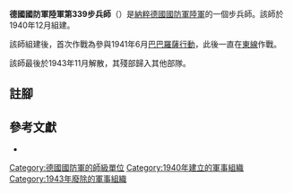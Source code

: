 {{infobox military unit
|unit_name = 德國國防軍陸軍第339步兵師
|image = 339. Infanterie-Division (Wehrmacht).svg
|image_size = 150
|dates = 1940年12月至1943年11月
|country = {{flag|Nazi Germany}}
|branch = [[納粹德國陸軍|陸軍]]
|type = [[步兵|步兵]]
|role =
|size = [[师_(军队)|師]]
|command_structure =
|garrison =
|garrison_label =
|nickname =
|motto =
|colors =
|colors_label =
|march =
|mascot =
|battles =
}}

'''德國國防軍陸軍第339步兵師'''（{{lang-de|'''339. Infanterie-Division'''}}）是[[納粹德國|納粹德國]][[德國國防軍|國防軍]][[納粹德國陸軍|陸軍]]的一個步兵師。該師於1940年12月組建{{cfn|Mitcham|y=2007}}。

該師組建後，首次作戰為參與1941年6月[[巴巴羅薩行動|巴巴羅薩行動]]，此後一直在[[苏德战争|東線]]作戰。

該師最後於1943年11月解散，其殘部歸入其他部隊。

== 註腳 ==
{{reflist}}

== 參考文獻 ==
* {{Cite book|last=Mitcham|first=Samuel W.|title=German Order of Battle. Volume Two: 291st-999th Infantry Divisions, Named Infantry Divisions, and Special Divisions in WWII|publisher=Stackpole Books|year=2007|isbn=9780811734165|location=|author-link=Samuel W. Mitcham|ref={{sfnRef|Mitcham|y=2007}}}}

{{mil-stub}}
{{德國國防軍陸軍的步兵師}}
[[Category:德國國防軍的師級單位|Category:德國國防軍的師級單位]]
[[Category:1940年建立的軍事組織|Category:1940年建立的軍事組織]]
[[Category:1943年廢除的軍事組織|Category:1943年廢除的軍事組織]]